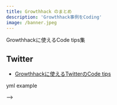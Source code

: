```yaml
---
title: Growthhack のまとめ 
description: 'Growthhack事例をCoding'
image: /banner.jpeg
---
```


Growthhackに使えるCode tips集

## Twitter
- [Growthhackに使えるTwitterのCode tips](/tips/growthhack/twitter)


yml example

<!-- ```yml title=sidebar.yml
# Just a simple item
- label: 'Home'
  link: '/'
# With a list of items
- label: 'With subitens'
  items:
    - label: 'My Example'
      link: '/my-example'
```
<!-- 
You can also add external links:

```yml
- label: 'GitHub'
  link: 'https://github.com/jpedroschmitz'
``` --> -->

